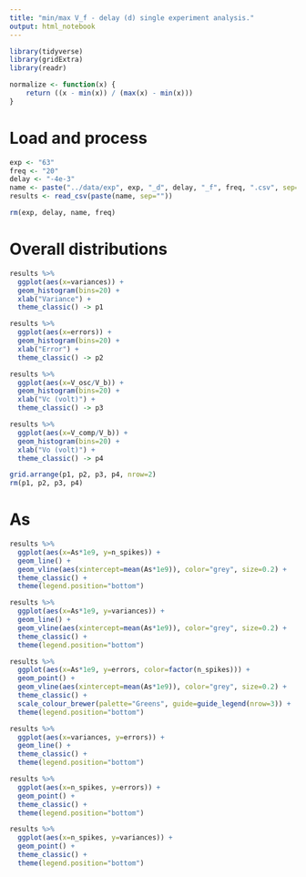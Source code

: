 ```yaml
---
title: "min/max V_f - delay (d) single experiment analysis."
output: html_notebook
---
```


```r
library(tidyverse)
library(gridExtra)
library(readr)

normalize <- function(x) {
    return ((x - min(x)) / (max(x) - min(x)))
}
```


# Load and process

```r
exp <- "63"
freq <- "20"
delay <- "-4e-3"
name <- paste("../data/exp", exp, "_d", delay, "_f", freq, ".csv", sep="")
results <- read_csv(paste(name, sep=""))

rm(exp, delay, name, freq)
```


# Overall distributions

```r
results %>% 
  ggplot(aes(x=variances)) +
  geom_histogram(bins=20) + 
  xlab("Variance") +
  theme_classic() -> p1

results %>% 
  ggplot(aes(x=errors)) +
  geom_histogram(bins=20) + 
  xlab("Error") +
  theme_classic() -> p2

results %>% 
  ggplot(aes(x=V_osc/V_b)) +
  geom_histogram(bins=20) +
  xlab("Vc (volt)") +
  theme_classic() -> p3

results %>% 
  ggplot(aes(x=V_comp/V_b)) +
  geom_histogram(bins=20) +
  xlab("Vo (volt)") +
  theme_classic() -> p4

grid.arrange(p1, p2, p3, p4, nrow=2)
rm(p1, p2, p3, p4)
```

# As

```r
results %>% 
  ggplot(aes(x=As*1e9, y=n_spikes)) +
  geom_line() + 
  geom_vline(aes(xintercept=mean(As*1e9)), color="grey", size=0.2) +
  theme_classic() +
  theme(legend.position="bottom") 
```

```r
results %>% 
  ggplot(aes(x=As*1e9, y=variances)) +
  geom_line() + 
  geom_vline(aes(xintercept=mean(As*1e9)), color="grey", size=0.2) +
  theme_classic() +
  theme(legend.position="bottom") 
```

```r
results %>% 
  ggplot(aes(x=As*1e9, y=errors, color=factor(n_spikes))) +
  geom_point() + 
  geom_vline(aes(xintercept=mean(As*1e9)), color="grey", size=0.2) +
  theme_classic() +
  scale_colour_brewer(palette="Greens", guide=guide_legend(nrow=3)) +
  theme(legend.position="bottom") 
```


```r
results %>% 
  ggplot(aes(x=variances, y=errors)) +
  geom_line() + 
  theme_classic() +
  theme(legend.position="bottom") 
```

```r
results %>% 
  ggplot(aes(x=n_spikes, y=errors)) +
  geom_point() + 
  theme_classic() +
  theme(legend.position="bottom") 
```

```r
results %>% 
  ggplot(aes(x=n_spikes, y=variances)) +
  geom_point() + 
  theme_classic() +
  theme(legend.position="bottom") 
```
